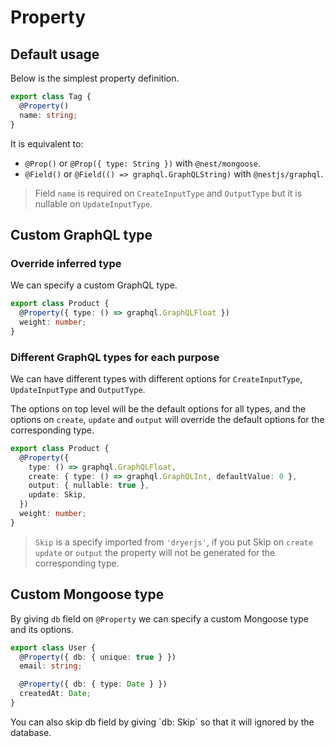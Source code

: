 
# Property

## Default usage

Below is the simplest property definition.

```ts
export class Tag {
  @Property()
  name: string;
}
```

It is equivalent to:

* `@Prop()` or `@Prop({ type: String })` with `@nest/mongoose`.
* `@Field()` or `@Field(() => graphql.GraphQLString)` with `@nestjs/graphql`.

> Field `name` is required on `CreateInputType` and `OutputType` but it is nullable on `UpdateInputType`.

## Custom GraphQL type

### Override inferred type

We can specify a custom GraphQL type.

```ts
export class Product {
  @Property({ type: () => graphql.GraphQLFloat })
  weight: number;
}
```

### Different GraphQL types for each purpose

We can have different types with different options for `CreateInputType`, `UpdateInputType` and `OutputType`.

The options on top level will be the default options for all types, and the options on `create`, `update` and `output` will override the default options for the corresponding type.

```ts
export class Product {
  @Property({
    type: () => graphql.GraphQLFloat,
    create: { type: () => graphql.GraphQLInt, defaultValue: 0 },  
    output: { nullable: true },
    update: Skip,
  })
  weight: number;
}
```

> `Skip` is a specify imported from `'dryerjs'`, if you put Skip on `create` `update` or `output` the property will not be generated for the corresponding type.

## Custom Mongoose type

By giving `db` field on `@Property` we can specify a custom Mongoose type and its options.

```ts
export class User {
  @Property({ db: { unique: true } })
  email: string;

  @Property({ db: { type: Date } })
  createdAt: Date;
}
```

<Callout>
You can also skip db field by giving `db: Skip` so that it will ignored by the database.
</Callout>
